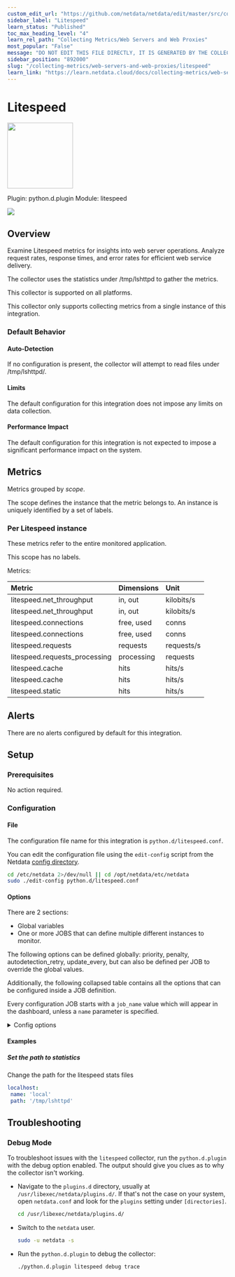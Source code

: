 ```yaml
---
custom_edit_url: "https://github.com/netdata/netdata/edit/master/src/collectors/python.d.plugin/litespeed/metadata.yaml"
sidebar_label: "Litespeed"
learn_status: "Published"
toc_max_heading_level: "4"
learn_rel_path: "Collecting Metrics/Web Servers and Web Proxies"
most_popular: "False"
message: "DO NOT EDIT THIS FILE DIRECTLY, IT IS GENERATED BY THE COLLECTOR'S metadata.yaml FILE"
sidebar_position: "892000"
slug: "/collecting-metrics/web-servers-and-web-proxies/litespeed"
learn_link: "https://learn.netdata.cloud/docs/collecting-metrics/web-servers-and-web-proxies/litespeed"
---
```



# Litespeed


<img src="https://netdata.cloud/img/litespeed.svg" width="150"/>


Plugin: python.d.plugin
Module: litespeed

<img src="https://img.shields.io/badge/maintained%20by-Netdata-%2300ab44" />

## Overview

Examine Litespeed metrics for insights into web server operations. Analyze request rates, response times, and error rates for efficient web service delivery.

The collector uses the statistics under /tmp/lshttpd to gather the metrics.

This collector is supported on all platforms.

This collector only supports collecting metrics from a single instance of this integration.


### Default Behavior

#### Auto-Detection

If no configuration is present, the collector will attempt to read files under /tmp/lshttpd/.

#### Limits

The default configuration for this integration does not impose any limits on data collection.

#### Performance Impact

The default configuration for this integration is not expected to impose a significant performance impact on the system.


## Metrics

Metrics grouped by *scope*.

The scope defines the instance that the metric belongs to. An instance is uniquely identified by a set of labels.



### Per Litespeed instance

These metrics refer to the entire monitored application.

This scope has no labels.

Metrics:

| Metric | Dimensions | Unit |
|:------|:----------|:----|
| litespeed.net_throughput | in, out | kilobits/s |
| litespeed.net_throughput | in, out | kilobits/s |
| litespeed.connections | free, used | conns |
| litespeed.connections | free, used | conns |
| litespeed.requests | requests | requests/s |
| litespeed.requests_processing | processing | requests |
| litespeed.cache | hits | hits/s |
| litespeed.cache | hits | hits/s |
| litespeed.static | hits | hits/s |



## Alerts

There are no alerts configured by default for this integration.


## Setup

### Prerequisites

No action required.

### Configuration

#### File

The configuration file name for this integration is `python.d/litespeed.conf`.


You can edit the configuration file using the `edit-config` script from the
Netdata [config directory](/docs/netdata-agent/configuration#the-netdata-config-directory).

```bash
cd /etc/netdata 2>/dev/null || cd /opt/netdata/etc/netdata
sudo ./edit-config python.d/litespeed.conf
```
#### Options

There are 2 sections:

* Global variables
* One or more JOBS that can define multiple different instances to monitor.

The following options can be defined globally: priority, penalty, autodetection_retry, update_every, but can also be defined per JOB to override the global values.

Additionally, the following collapsed table contains all the options that can be configured inside a JOB definition.

Every configuration JOB starts with a `job_name` value which will appear in the dashboard, unless a `name` parameter is specified.


<details><summary>Config options</summary>

| Name | Description | Default | Required |
|:----|:-----------|:-------|:--------:|
| update_every | Sets the default data collection frequency. | 5 | no |
| priority | Controls the order of charts at the netdata dashboard. | 60000 | no |
| autodetection_retry | Sets the job re-check interval in seconds. | 0 | no |
| penalty | Indicates whether to apply penalty to update_every in case of failures. | yes | no |
| name | Job name. This value will overwrite the `job_name` value. JOBS with the same name are mutually exclusive. Only one of them will be allowed running at any time. This allows autodetection to try several alternatives and pick the one that works. |  | no |
| path | Use a different path than the default, where the lightspeed stats files reside. | /tmp/lshttpd/ | no |

</details>

#### Examples

##### Set the path to statistics

Change the path for the litespeed stats files

```yaml
localhost:
 name: 'local'
 path: '/tmp/lshttpd'

```


## Troubleshooting

### Debug Mode

To troubleshoot issues with the `litespeed` collector, run the `python.d.plugin` with the debug option enabled. The output
should give you clues as to why the collector isn't working.

- Navigate to the `plugins.d` directory, usually at `/usr/libexec/netdata/plugins.d/`. If that's not the case on
  your system, open `netdata.conf` and look for the `plugins` setting under `[directories]`.

  ```bash
  cd /usr/libexec/netdata/plugins.d/
  ```

- Switch to the `netdata` user.

  ```bash
  sudo -u netdata -s
  ```

- Run the `python.d.plugin` to debug the collector:

  ```bash
  ./python.d.plugin litespeed debug trace
  ```



